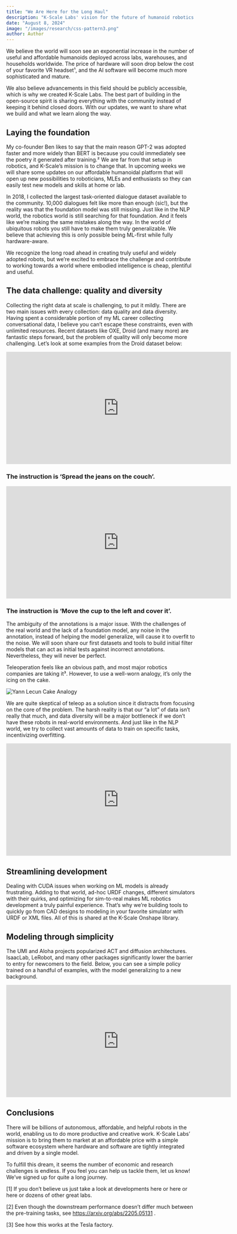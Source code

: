 ```yaml
---
title: "We Are Here for the Long Haul"
description: "K-Scale Labs' vision for the future of humanoid robotics and AI."
date: "August 8, 2024"
image: "/images/research/css-pattern3.png"
author: Author
---
```


We believe the world will soon see an exponential increase in the number of useful and affordable humanoids deployed across labs, warehouses, and households worldwide. The price of hardware will soon drop below the cost of your favorite VR headset¹, and the AI software will become much more sophisticated and mature.

We also believe advancements in this field should be publicly accessible, which is why we created K-Scale Labs. The best part of building in the open-source spirit is sharing everything with the community instead of keeping it behind closed doors. With our updates, we want to share what we build and what we learn along the way.

## Laying the foundation

My co-founder Ben likes to say that the main reason GPT-2 was adopted faster and more widely than BERT is because you could immediately see the poetry it generated after training.² We are far from that setup in robotics, and K-Scale’s mission is to change that. In upcoming weeks we will share some updates on our affordable humanoidal platform that will open up new possibilities to roboticians, MLEs and enthusiasts so they can easily test new models and skills at home or lab.

In 2018, I collected the largest task-oriented dialogue dataset available to the community. 10,000 dialogues felt like more than enough (sic!), but the reality was that the foundation model was still missing. Just like in the NLP world, the robotics world is still searching for that foundation. And it feels like we’re making the same mistakes along the way. In the world of ubiquitous robots you still have to make them truly generalizable. We believe that achieving this is only possible being ML-first while fully hardware-aware.

We recognize the long road ahead in creating truly useful and widely adopted robots, but we’re excited to embrace the challenge and contribute to working towards a world where embodied intelligence is cheap, plentiful and useful.

## The data challenge: quality and diversity

Collecting the right data at scale is challenging, to put it mildly. There are two main issues with every collection: data quality and data diversity. Having spent a considerable portion of my ML career collecting conversational data, I believe you can’t escape these constraints, even with unlimited resources. Recent datasets like OXE, Droid (and many more) are fantastic steps forward, but the problem of quality will only become more challenging. Let’s look at some examples from the Droid dataset below:

<iframe
  width="600"
  height="300"
  src="https://www.youtube.com/embed/jvzAASmvicY"
  title="YouTube video player"
  frameborder="0"
  allow="accelerometer; autoplay; clipboard-write; encrypted-media; gyroscope; picture-in-picture"
  allowfullscreen
></iframe>

### The instruction is ‘Spread the jeans on the couch’.

<iframe
  width="600"
  height="300"
  src="https://www.youtube.com/embed/i6wX3XxtIU8"
  title="YouTube video player"
  frameborder="0"
  allow="accelerometer; autoplay; clipboard-write; encrypted-media; gyroscope; picture-in-picture"
  allowfullscreen
></iframe>

### The instruction is ‘Move the cup to the left and cover it’.

The ambiguity of the annotations is a major issue. With the challenges of the real world and the lack of a foundation model, any noise in the annotation, instead of helping the model generalize, will cause it to overfit to the noise. We will soon share our first datasets and tools to build initial filter models that can act as initial tests against incorrect annotations. Nevertheless, they will never be perfect.

Teleoperation feels like an obvious path, and most major robotics companies are taking it³. However, to use a well-worn analogy, it’s only the icing on the cake.

<Image
  src="/images/research/yann_lecun_cake_analogy.webp"
  alt="Yann Lecun Cake Analogy"
  width={600}
  height={300}
/>

We are quite skeptical of teleop as a solution since it distracts from focusing on the core of the problem. The harsh reality is that our “a lot” of data isn’t really that much, and data diversity will be a major bottleneck if we don’t have these robots in real-world environments. And just like in the NLP world, we try to collect vast amounts of data to train on specific tasks, incentivizing overfitting.

<iframe
  width="600"
  height="300"
  src="https://www.youtube.com/embed/esD0WWW5YoQ"
  title="YouTube video player"
  frameborder="0"
  allow="accelerometer; autoplay; clipboard-write; encrypted-media; gyroscope; picture-in-picture"
  allowfullscreen
></iframe>

## Streamlining development

Dealing with CUDA issues when working on ML models is already frustrating. Adding to that world, ad-hoc URDF changes, different simulators with their quirks, and optimizing for sim-to-real makes ML robotics development a truly painful experience. That’s why we’re building tools to quickly go from CAD designs to modeling in your favorite simulator with URDF or XML files. All of this is shared at the K-Scale Onshape library.

## Modeling through simplicity

The UMI and Aloha projects popularized ACT and diffusion architectures. IsaacLab, LeRobot, and many other packages significantly lower the barrier to entry for newcomers to the field. Below, you can see a simple policy trained on a handful of examples, with the model generalizing to a new background.

<iframe
  width="600"
  height="300"
  src="https://www.youtube.com/embed/hkIsv1gtwE0"
  title="YouTube video player"
  frameborder="0"
  allow="accelerometer; autoplay; clipboard-write; encrypted-media; gyroscope; picture-in-picture"
  allowfullscreen
></iframe>

## Conclusions

There will be billions of autonomous, affordable, and helpful robots in the world, enabling us to do more productive and creative work. K-Scale Labs’ mission is to bring them to market at an affordable price with a simple software ecosystem where hardware and software are tightly integrated and driven by a single model.

To fulfill this dream, it seems the number of economic and research challenges is endless. If you feel you can help us tackle them, let us know! We’ve signed up for quite a long journey.

[1] If you don’t believe us just take a look at developments here or here or here or dozens of other great labs.

[2] Even though the downstream performance doesn’t differ much between the pre-training tasks, see https://arxiv.org/abs/2205.05131 .

[3] See how this works at the Tesla factory.
